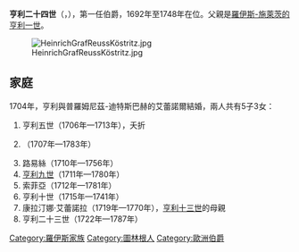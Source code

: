 {{Multiple issues|
{{Expand language|1=de|time=2021-01-05T01:59:45+00:00}}
{{Unreferenced|time=2021-01-05T01:59:45+00:00}}
}}
'''亨利二十四世'''（{{lang-de|Heinrich XXIV.}}，{{bd|1681年|7月26日|1748年|7月24日}}），第一任{{link-de|羅伊斯-科斯特利茨|Reuß-Köstritz}}伯爵，1692年至1748年在位。父親是[[亨利一世_(羅伊斯-施萊茨)|羅伊斯-施萊茨的亨利一世]]。

[[File:HeinrichGrafReussKöstritz.jpg|thumb]]

== 家庭 ==
1704年，亨利與普羅姆尼茲-迪特斯巴赫的艾蕾諾爾結婚，兩人共有5子3女：
# 亨利五世（1706年—1713年），夭折
# {{le|亨利六世 (羅伊斯-科斯特利茨)|Heinrich von Reuss|亨利六世}}（1707年—1783年）
# 路易絲（1710年—1756年）
# [[亨利九世_(羅伊斯-科斯特利茨)|亨利九世]]（1711年—1780年）
# 索菲亞（1712年—1781年）
# 亨利十世（1715年—1741年）
# 康拉汀娜·艾蕾諾拉（1719年—1770年），[[亨利十三世_(羅伊斯-格賴茨)|亨利十三世]]的母親
# 亨利二十三世（1722年—1787年）

[[Category:羅伊斯家族|Category:羅伊斯家族]]
[[Category:圖林根人|Category:圖林根人]]
[[Category:歐洲伯爵|Category:歐洲伯爵]]